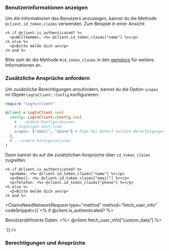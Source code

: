 

### Benutzerinformationen anzeigen

Um die Informationen des Benutzers anzuzeigen, kannst du die Methode `@client.id_token_claims` verwenden. Zum Beispiel in einer Ansicht:

```erb title="app/views/sample/index.html.erb"
<% if @client.is_authenticated? %>
  <p>Willkommen, <%= @client.id_token_claims["name"] %></p>
<% else %>
  <p>Bitte melde dich an</p>
<% end %>
```

Bitte sieh dir die Methode `#id_token_claims` in den [gemdocs](https://gemdocs.org/gems/logto/latest) für weitere Informationen an.

### Zusätzliche Ansprüche anfordern

<FindUserInfoMissing method="id_token_claims" />

<ScopesAndClaimsIntroduction />

Um zusätzliche Berechtigungen anzufordern, kannst du die Option `scopes` im Objekt `LogtoClient::Config` konfigurieren:

```ruby
require "logto/client"

@client = LogtoClient.new(
  config: LogtoClient::Config.new(
    # ...andere Konfigurationen
    # highlight-next-line
    scopes: ["email", "phone"] # Füge bei Bedarf weitere Berechtigungen hinzu
  ),
  # ...andere Konfigurationen
)
```

Dann kannst du auf die zusätzlichen Ansprüche über `id_token_claims` zugreifen:

```erb title="app/views/sample/index.html.erb"
<% if @client.is_authenticated? %>
  <p>Name: <%= @client.id_token_claims["name"] %></p>
  <p>Email: <%= @client.id_token_claims["email"] %></p>
  <p>Telefon: <%= @client.id_token_claims["phone"] %></p>
<% else %>
  <p>Bitte melde dich an</p>
<% end %>
```

<CliamsNeedNetworkRequest
  type="method"
  method="fetch_user_info"
  codeSnippet={<CodeBlock language="erb" title="app/views/sample/index.html.erb">{`<% if @client.is_authenticated? %>
  <p>Benutzerdefinierte Daten: <%= @client.fetch_user_info["custom_data"] %></p>
<!-- ... -->`}</CodeBlock>}
/>

### Berechtigungen und Ansprüche

<ScopesAndClaims />
